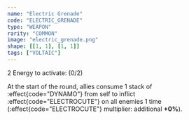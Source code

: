 ```yaml
---
name: "Electric Grenade"
code: "ELECTRIC_GRENADE"
type: "WEAPON"
rarity: "COMMON"
image: "electric_grenade.png"
shape: [[1, 1], [1, 1]]
tags: ["VOLTAIC"]
---
```


2 Energy to activate: (0/2) 

At the start of the round, allies consume 1 stack of :effect{code="DYNAMO"} from self to inflict :effect{code="ELECTROCUTE"} on all enemies 1 time (:effect{code="ELECTROCUTE"} multiplier: additional **+0%**).
